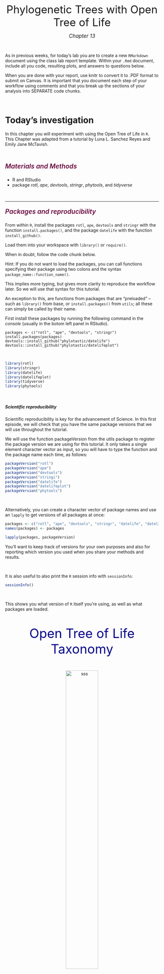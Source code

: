 <p style="text-align: center;">[Phylogenetic Trees with Open Tree of Life]{style="font-size:250%; font-weight:400"}</p>

<p style="text-align: center;">[*Chapter 13*]{style="font-size:120%; font-weight:400"}</p>

&nbsp;

As in previous weeks, for today's lab you are to create a new `RMarkdown` document using the class lab report template. Within your `.Rmd` document, include all you code, resulting plots, and answers to questions below. 

When you are done with your report, use knitr to convert it to .PDF format to submit on Canvas. 
It is important that you document each step of your workflow using comments and that you break up the sections of your analysis into SEPARATE code chunks.

&nbsp;

# **Today's investigation** 

In this chapter you will experiment with using the Open Tree of Life in `R`. This Chapter was adapted from a tutorial by Luna L. Sanchez Reyes and Emily Jane McTavish. 

&nbsp;

##### [Materials and Methods]{style="color:#66023C; font-size:150%; font-weight:600"}

-   R and RStudio
-   package *rotl*, *ape*, *devtools*, *stringr*, *phytools*, and *tidyverse*

&nbsp;

------------------------------------------------------------------------

##### [Packages and reproducibility]{style="color:#66023C; font-size:150%; font-weight:600"}

From within `R`, install the packages `rotl`, `ape`, `devtools` and `stringr` with the function `install.packages()`, and the package `datelife` with the function `install_github()`.

Load them into your workspace with `library()` or `require()`.

When in doubt, follow the code chunk below.

Hint: If you do not want to load the packages, you can call functions specifying their package using two colons and the syntax `package_name::function_name()`.

This implies more typing, but gives more clarity to reproduce the workflow later. So we will use that syntax for this tutorial.

An exception to this, are functions from packages that are “preloaded” –such as `library()` from base, or `install.packages()` from `utils`; all these can simply be called by their name.

First install these packages by running the following command in the *console* (usually in the botom left panel in RStudio). 

```
packages <- c("rotl", "ape", "devtools", "stringr")
install.packages(packages)
devtools::install_github("phylotastic/datelife")
devtools::install_github("phylotastic/datelifeplot")
```

&nbsp;

``` r
library(rotl)
library(stringr)
library(datelife)
library(datelifeplot)
library(tidyverse)
library(phytools)
```

&nbsp;

##### Scientific reproducibility

Scientific reproducibility is key for the advancement of Science. In this first episode, we will check that you have the same package versions that we will use throughout the tutorial.

We will use the function packageVersion from the utils package to register the package version we are using for this tutorial. It only takes a single element character vector as input, so you will have to type the function and the package name each time, as follows:

``` r
packageVersion("rotl")
packageVersion("ape")
packageVersion("devtools")
packageVersion("stringi")
packageVersion("datelife")
packageVersion("datelifeplot")
packageVersion("phytools")
```

&nbsp;

Alternatively, you can create a character vector of package names and use an `lapply` to get versions of all packages at once:

``` r 
packages <- c("rotl", "ape", "devtools", "stringr", "datelife", "datelifeplot")
names(packages) <- packages

lapply(packages, packageVersion)
```
You'll want to keep track of versions for your own purposes and also for reporting which version you used when you share your methods and results. 

&nbsp;

It is also useful to also print the `R` session info with `sessionInfo`:

``` r
sessionInfo()
```

&nbsp;

This shows you what version of `R` itself you're using, as well as what packages are loaded. 

&nbsp;

<p style="text-align: center;">[Open Tree of Life Taxonomy]{style="color:darkblue; font-size:300%; font-weight:400"}</p>

&nbsp; 

<center> 

![sss](images/otl.png){width=50%}

</center>

&nbsp; 

The <a href="https://tree.opentreeoflife.org/about/taxonomy-version/ott3.2">Open Tree of Life Taxonomy</a> (OTT from now on) synthesizes taxonomic information from different sources and assigns each taxon a unique numeric identifier, which we refer to as the OTT id. To interact with the OTT (and any other Open Tree of Life services) using `R`, we will learn how to use the functions from the `rotl` package.

&nbsp;

<center> 

![](images/rotl.png){width=30%}

</center>

&nbsp; 

To deal with synonyms and scientific name misspellings, the Open Tree Taxonomy uses the <a href="https://tnrs.biendata.org">Taxonomic Name Resolution Service</a>, that allows linking scientific names to a unique OTT id, while dealing with misspellings, synonyms and scientific name variants. The functions from rotl that interact with OTT’s TNRS start with “tnrs_”.

&nbsp;

#### Get OTT ids for a taxon

To get OTT ids for a `taxon` or set of `taxa` (e.g a species, genus, family, or some other taxonomic level) we will use the function `tnrs_match_names()`. This function takes a character vector of one or more scientific names as main argument.

Do a `tnrs_match_names()` run for the amphibians (Amphibia). Save the output to an object named `resolved_name.`
Try different misspellings and synonyms of your taxon to see TNRS in action.

``` r
resolved_name <- rotl::tnrs_match_names(names = "amphibian")
resolved_name
```
&nbsp;

Once you are comfortable with running the function `tnrs_match_names`, move on to explore the structure of the output.

&nbsp;

#### The ‘match_names’ object

As we can tell from the data printed to screen, the output of the `tnrs_match_names` function is some sort of a data table. In `R` (and all object-oriented programmming languages), defined data structures called classes are assigned to objects. This makes data manipulation and usage of objects across different functions much easier. Redundantly, a class is defined as a data structure that is the same among all objects that belong to the same class. However, we can do more to understand the structure of any class. To get the name of the class of the `tnrs_match_names()` output, we will use the function class.

``` r
class(resolved_name)
```
As you can see, an object can belong to one or more classes.

Indeed, R is telling us that the output of `tnrs_match_names()` is a data frame (a type of table) and a ‘match_names’ object, which is in turn a data frame with exactly 7 named columns: `search_string`, `unique_name`, `approximate_match`, `ott_id`, `is_synonym`, `flags`, and `number_matches.`

&nbsp;

Next, we will explore the kinds of data that are stored in each of the columns of a ‘match_names’ object.

&nbsp;

#### Kinds of data stored in a ‘match_names’ object

You should have a good idea by now of what type of data is stored in the `ott_ids` column.

&nbsp;

**Questions:**

1. Can you guess what type of data is displayed in the column `search_string` and `unique_name`?

2. How about `is_synonym`?

&nbsp;

The column `approximate_match` tells us whether the unique name was inferred from the search string using approximate matching (TRUE) or not (FALSE).

Finally, the `flags` column tells us if our unique name has been flagged in the OTT (TRUE) or not (FALSE). It also indicates the type of flag associated to the taxon. Flags are markers that indicate if the taxon in question is problematic and should be included in further analyses of the Open Tree workflow. You can read more about flags in the <a href="https://github.com/OpenTreeOfLife/reference-taxonomy/wiki/Taxon-flags">Open Tree wiki</a>.

Now we know what kind of data is retrieved by the `tnrs_match_names()` function. Pretty cool!

&nbsp;

#### Get OTT ids for multiple taxon names at a time

Now that we know about classes and the data structure of the `tnrs_match_names` output, we will learn how to use the `tnrs_match_names` function for multiple taxa. In this case, you will have to create a character vector with your taxon names and use it as input for `tnrs_match_names`:

&nbsp;

Do a `tnrs_match_names()` run for the amphibians (Amphibia), the genus of the cat (*Felis*), the family of dolphins (Delphinidae), and the class of birds (Aves). Save the output to an object named `resolved_names.`

&nbsp;

<center> 

![](images/animals.png){width=50%}

</center>

&nbsp;

Again, you can try different misspellings and synonyms of your taxa to see TNRS in action.

``` r
my_taxa <- c("amphibians", "felis", "canis, "delphinidae", "aves", "primates")
resolved_names <- rotl::tnrs_match_names(names = my_taxa, context_name = "All life")
resolved_names
```

&nbsp;

You should get a matched named for all the taxa in this example. If you do not get a match for all your taxa, and you get an unexpected warning message, it means that the `tnrs_match_names` function might not be working as expected. 

&nbsp;

Next, we are going to learn how to extract specific pieces of data from a ‘match_names’ object to use in other functions and workflows.

&nbsp;

#### Extracting data from a ‘match_names’ object

It is easy to access elements from a ‘match_names’ object using it's column name, like this:

``` r
resolved_names$unique_name
```

The ‘match_names’ object has a relatively simple structure that is easy to explore and mine. We will see later that the outputs of other `rotl` functions are more complicated and accessing their elements requires a lot of hacking. Fortunately, the rotl creators have added some functions that allow interacting with these complicated outputs. The functions `unique_name()`, `ott_id()`, and `flags()` extract values from the respective columns of a ‘match_names’ object, in the form of a list instead of a vector. To extract data from the other columns there are no specialized functions, so you will have to index.

&nbsp;

[Challenge 1]{style="color:#66023C; font-size:150%; font-weight:600"}

You now have a ‘match_names’ object that we called `resolved_names.` Extract the OTT ids from it and store them in an object we will call `my_ott_ids`.

*Hint:* use your knowledge on data frames and tables to extract the data from the `ott_id` column.

&nbsp;

If you just want to look a partiular row, you can use the `inspect()` function from rotl

``` r
rotl::inspect(resolved_names, taxon_name = "Delphinidae")
```

&nbsp;

[Challenge 2]{style="color:#66023C; font-size:150%; font-weight:600"}

Can you think of another way to extract the *Delphinidae* row? 

*Hint:* consider using data frame wrangling from the `tidyverse` package. 

&nbsp;

Now you know how to get OTT ids from a bunch of taxa of interest. Next, we'll explore what exactly you can do with these. 

&nbsp;

------------------------------------------------------------------------

<p style="text-align: center;">[Building a Synthetic Tree]{style="color:darkblue; font-size:300%; font-weight:400"}</p>

&nbsp;

The synthetic Open Tree of Life (**synthetic OpenTree** from now on) summarizes information from trees from peer-reviewed and published studies that have been uploaded to the OpenTree database (the Phylesystem) through a <a href="https://tree.opentreeoflife.org/curator">curator system</a>.

Functions from the `rotl` package that interact with the synthetic OpenTree start with `tol_`.

To access general information about the current synthetic OpenTree, we can use the function `tol_about()`. This function requires no argument.

``` r 
rotl::tol_about()
```

&nbsp;

**Question:**

3. How many trees, studies, and tips (terminal taxa) are in the current version of OpenTree?

&nbsp;

The tree is huge! So, what if we just want a small piece of the whole synthetic OpenTree? Well, now that we have some interesting taxon OTT ids, we can easily do this.

&nbsp;

#### Induced subtrees

The function `tol_induced_subtree()` allows us to get a tree of taxa from different taxonomic ranks.

``` r
resolved_names$ott_id
my_tree <- rotl::tol_induced_subtree(ott_ids = resolved_names$ott_id)
```

&nbsp;

Let’s look at the output of `tol_induced_subtree()`.

``` r
my_tree
```

&nbsp;

`R` is telling us that we have a rooted tree with no branch lengths and 5 tips. If we check the class of the output, we will verify that it is a **‘phylo’ object**.

``` r
class(my_tree)
```

&nbsp;

A ‘phylo’ object is a data structure that stores the necessary information to build a tree. There are several functions from different packages to plot trees or ‘phylo’ objects in `R` (e.g., `phytools`). For now, we will use the one from the legendary ape package `plot.phylo()`:

``` r
ape::plot.phylo(my_tree, cex = 2) # or just plot(my_tree, cex = 2)
```

&nbsp;

This is cool! 

Now, *what if you want a piece of the synthetic OpenTree containing all descendants of your taxa of interest?*

&nbsp;

#### Subtree of one taxon

We can extract a subtree of all descendants of one taxon at a time using the function `tol_subtree()` and an OTT id of your choosing. Let’s extract a subtree of all amphibians.

&nbsp;

First, get its OTT id. It is already stored in our `resolved_names` object:

``` r
amphibia_ott_id <- resolved_names %>% dplyr::filter(unique_name == "Amphibia") %>% select(ott_id)
amphibia_ott_id
```

&nbsp;

Now, extract the subtree from the synthetic OpenTree using `tol_subtree()`.

``` r
amphibia_subtree <- rotl::tol_subtree(ott_id = amphibia_ott_id$ott_id)
```

&nbsp;

Let’s look at the output:

``` r
amphibia_subtree
```
This is a large tree! We will have a hard time plotting it.

&nbsp;

We can extract and plot a subtree for the genus *Felis* It should be way smaller!

``` r
subtree <- rotl::tol_subtree(resolved_names["Felis",]$ott_id)
ape::plot.phylo(subtree)
```

&nbsp;

##### [Get an induced subtree of all taxa within a taxonomic rank]{style="color:#66023C; font-size:150%; font-weight:600"}

There is not a specific function in the package `rotl` that gets all taxa from a given taxonomic rank. We will now shift to the `datelife` package and use the `get_ott_children()` function, that extracts OTT ids of all taxa from a rank specified by the argument `ott_rank.`

&nbsp;

Let’s get all amphibian families.

``` r 
amphibia_families <- datelife::get_ott_children(ott_ids = amphibia_ott_id$ott_id, ott_rank = "family")
class(amphibia_families)
```
Note that amphibia_families (resulting from `datelife::get_ott_children()`) is a list. One good way to explore lists is to view it in RStudio. Enter the following `View()` command into the console. 

``` 
View(amphibia_families)
```

&nbsp;

Now we can get the induced subtree using the amphibian families’ OTT ids.

&nbsp;

[Challenge 3]{style="color:#66023C; font-size:150%; font-weight:600"}

Explore `View(amphibia_families)` and you'll see that the OTT IDs are nested in the list structure. There are at least two different ways to extract them from the list, see if you can figure one out to generate the Amphibia subtree:

``` r
amphibia_families_subtree <- rotl::tol_induced_subtree(<insert ott ids here>)
```

&nbsp;

**Questions:** 

4. What is the structure of `amphibia_families`? Explain. 

5. How many tips does the amphibian families phylo object (tree) have?

6. Plot the amphibian families tree! Look at the arguments of function `tol_induced_subtree()` with `??tol_induced_subtree()` to plot without OTT IDs in the tip labels. 

&nbsp;

##### [Synthesizing a timetree]{style="color:#66023C; font-size:150%; font-weight:600"}

Say you are interested in understanding and visualizing the time frame in which the tips and ancestors on your tree diverged and diversified. 
Standard phylogenetic trees are generally **phylograms**, in which branch lengths correspond to divergence (*i.e.* how much change has occurred since the branches split from a common ancestor). 
To know how much *time* has passed since branches or species split from a common ancestor, a model (such as a molecular clock model) must be applied to convert the phylogram into a **chronogram** (also known as a **timetree**.

In `rotl`, you can search the chronogram database to try and build a synthetic chronogram of your taxon of interest. 

&nbsp;

#### Search the OpenTree chronogram database using datelife

Let's build a synthetic chronogram of *Canis*.

First, we need to find the OTT ID of the most recent common ancestor (MRCA) of *Canis.*

``` r
canis_node_info <- rotl::tol_node_info(canis_ott_id$ott_id)
canis_mrca <- canis_node_info[["node_id"]] # this will get us the actual ID itself rather than data frame or a list
```

&nbsp;

In the package `datelife`, we have implemented a workflow that extracts all studies containing information from at least two taxa. You can get all source chronograms from an induced subtree, as long as the tip labels are in the “name” format (and not the default “name_and_id”).

`datelife` takes as input either a tree with tip labels as scientific names (and not names and ids), or a vector of scientific names.

Get a *Canis* subtree with tip labels that do not contain the OTT id.

``` r
canis_node_subtree <- rotl::tol_subtree(node_id = canis_mrca, label = "name")
canis_node_subtree
```

&nbsp;

Now, you can use that tree as input for the `get_datelife_result()` function.

``` r
canis_dr <- datelife::get_datelife_result(canis_node_subtree)
```
We have now a list of matrices storing time of lineage divergence data for all taxon pairs. Lists are named with the study citation, so we have that information handy at all times.

&nbsp;

Let’s explore the output.

``` r 
class(canis_dr)
```

&nbsp;

Notice `canis_dr` is class *list*. Lists are very useful data formats in `R`! RStudio makes it easy to click around the list object and see what it contains. Try this:

``` 
View(canis_dr)
```

&nbsp;

To access elements of a list, you can either use indexing (the numerical position in the list) or, if the elements are named, the name. Let's look at the first element of the `canis_dr` list. 

``` r
canis_dr[1]
```

&nbsp;

A shortcut to look at the last element of the list is to take advantage of the function `length()`.

``` r
canis_dr[length(canis_dr)]
 ```

&nbsp;

#### Retrieve and plot your chronograms

Then, it is really easy to go from a matrix to a tree, using the function `summarize_datelife_result()` with the option `summary_format = "phylo_all"`. Note the printed output returns a summary of taxa that have branch length information in the database.


``` r
canis_phylo_all <-  datelife::summarize_datelife_result(canis_dr, summary_format = "phylo_all")
```

&nbsp;

To plot the resulting tree, you can use the `plot.phylo()` function from `ape.` You can also use `datelifeplot` functions, such as `plot_phylo_all()` in the Console for an interactive plot that adds the study citation as title, as well as a geo-chrono-stratigraphic axis for a time reference.

Run the following in the console: 

``` 
datelifeplot::plot_phylo_all(chronograms = canis_phylo_all, plot_height = 4, plot_width = 6)
```

&nbsp;

Plot each tree sparately using list indexing. 

``` r
ape::plot.phylo(canis_phylo_all[<insert a number here>])
```

&nbsp;

Now that we have a collection of chronograms containing our taxa of interest, we can go on to summarize the information in them into a single chronogram.

There is no consensus on the best way to do this, but the fastest one is using the median of node ages for each node with available information, and then evenly distributing ages across nodes.

``` r
canis_phylo_median <-  datelife::summarize_datelife_result(canis_dr, summary_format = "phylo_median")
```

&nbsp;

Now plot your chronogram!

``` r
ape::plot.phylo(canis_phylo_median, cex = 1.2)

# Add the time axis:
ape::axisPhylo()

# And a little hack to add the axis name:
graphics::mtext("Time (myrs)", side = 1, line = 2, at = max(get("last_plot.phylo",envir = .PlotPhyloEnv)$xx) * 0.5)
```

&nbsp;

**Questions:** 

7. What is the approximate age of the MRCA of *Lycalopex*?

8. What is the approximate age of the MRCA of all the members of your *Canis* tree?

--------------------------------------------------------------------------------

##### [**Stop, Think, Do:**]{style="color:#66023C; font-size:100%; font-weight:600"} 

Produce a tree, with names on the tips, of a group of interest. This can be related to your resarch or any other organism you want. 

- Play around with different taxon sets to find an appropriate group so that your tree is not too big or too small (aim for 20-60 tips or so). 
- In a few sentences, describe some things you can learn about relationships in your tree. Explain. 

&nbsp;

**Great Work!**

&nbsp;

------------------------------------------------------------------------

This lab activity was originally written by Luna L. Sanchez Reyes and Emily Jane McTavish (see <a href="https://github.com/McTavishLab/R_OpenTree_tutorials/tree/gh-pages">https://github.com/McTavishLab/R_OpenTree_tutorials/tree/gh-pages</a>) and modified by Jenna Ekwealor. 

**Open Tree of Life** aims to construct a comprehensive, dynamic and digitally-available tree of life by synthesizing published phylogenetic trees along with taxonomic data. The project is a collaborative effort between 11 PIs across 10 institutions. Funded by NSF ABI #1759838, NSF AVAToL #1208809. More information and tutorials at <a href="opentreeoflife.org">opentreeoflife.org</a>.



